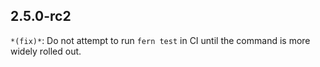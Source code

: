 ## 2.5.0-rc2
`*(fix)*`: Do not attempt to run `fern test` in CI until the command is more widely rolled out.

